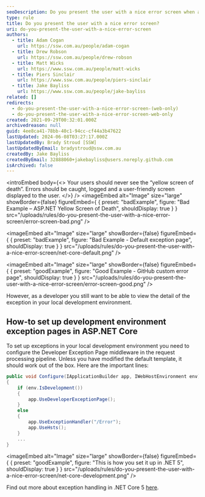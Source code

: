 ```yaml
---
seoDescription: Do you present the user with a nice error screen when an unexpected situation occurs on your ASP.NET Core application?
type: rule
title: Do you present the user with a nice error screen?
uri: do-you-present-the-user-with-a-nice-error-screen
authors:
  - title: Adam Cogan
    url: https://ssw.com.au/people/adam-cogan
  - title: Drew Robson
    url: https://ssw.com.au/people/drew-robson
  - title: Matt Wicks
    url: https://www.ssw.com.au/people/matt-wicks
  - title: Piers Sinclair
    url: https://www.ssw.com.au/people/piers-sinclair
  - title: Jake Bayliss
    url: https://www.ssw.com.au/people/jake-bayliss
related: []
redirects:
  - do-you-present-the-user-with-a-nice-error-screen-(web-only)
  - do-you-present-the-user-with-a-nice-error-screen-web-only
created: 2021-09-29T00:32:01.000Z
archivedreason: null
guid: 4ee8ca41-78bb-40c1-94cc-cf44a3b47622
lastUpdated: 2024-06-08T03:27:17.000Z
lastUpdatedBy: Brady Stroud [SSW]
lastUpdatedByEmail: bradystroud@ssw.com.au
createdBy: Jake Bayliss
createdByEmail: 32888060+jakebayliss@users.noreply.github.com
isArchived: false
---
```


<introEmbed
  body={<>
Your users should never see the “yellow screen of death”. Errors should be caught, logged and a user-friendly screen displayed to the user.
  </>}
/>
<imageEmbed
  alt="Image"
  size="large"
  showBorder={false}
  figureEmbed={ {
    preset: "badExample",
    figure: "Bad Example – ASP.NET Yellow Screen of Death",
    shouldDisplay: true
  } }
  src="/uploads/rules/do-you-present-the-user-with-a-nice-error-screen/error-screen-bad.png"
/>

<imageEmbed
  alt="Image"
  size="large"
  showBorder={false}
  figureEmbed={ {
    preset: "badExample",
    figure: "Bad Example - Default exception page",
    shouldDisplay: true
  } }
  src="/uploads/rules/do-you-present-the-user-with-a-nice-error-screen/net-core-default.png"
/>

<imageEmbed
  alt="Image"
  size="large"
  showBorder={false}
  figureEmbed={ {
    preset: "goodExample",
    figure: "Good Example - GitHub custom error page",
    shouldDisplay: true
  } }
  src="/uploads/rules/do-you-present-the-user-with-a-nice-error-screen/error-screen-good.png"
/>

However, as a developer you still want to be able to view the detail of the exception in your local development environment.

## How-to set up development environment exception pages in ASP.NET Core

To set up exceptions in your local development environment you need to configure the Developer Exception Page middleware in the request processing pipeline.
Unless you have modified the default template, it should work out of the box. Here are the important lines:

```cs
public void Configure(IApplicationBuilder app, IWebHostEnvironment env)
{
    if (env.IsDevelopment())
    {
        app.UseDeveloperExceptionPage();
    }
    else
    {
        app.UseExceptionHandler("/Error");
        app.UseHsts();
    }
    ...
}
```

<imageEmbed
  alt="Image"
  size="large"
  showBorder={false}
  figureEmbed={ {
    preset: "goodExample",
    figure: "This is how you set it up in .NET 5",
    shouldDisplay: true
  } }
  src="/uploads/rules/do-you-present-the-user-with-a-nice-error-screen/net-core-development.png"
/>

Find out more about exception handling in .NET Core 5 [here](https://docs.microsoft.com/en-us/aspnet/core/fundamentals/error-handling?view=aspnetcore-5.0&WT.mc_id=DT-MVP-33518).
